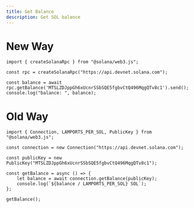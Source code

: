 ```yaml
---
title: Get Balance
description: Get SOL balance
---
```


# New Way
```tsx
import { createSolanaRpc } from "@solana/web3.js";

const rpc = createSolanaRpc("https://api.devnet.solana.com");

const balance = await rpc.getBalance('MTSLZDJppGh6xUcnrSSbSQE5fgbvCtQ496MqgQTv8c1').send();
console.log("balance: ", balance);
```

# Old Way

```tsx
import { Connection, LAMPORTS_PER_SOL, PublicKey } from "@solana/web3.js";

const connection = new Connection("https://api.devnet.solana.com");

const publicKey = new PublicKey("MTSLZDJppGh6xUcnrSSbSQE5fgbvCtQ496MqgQTv8c1");

const getBalance = async () => {
    let balance = await connection.getBalance(publicKey);
    console.log(`${balance / LAMPORTS_PER_SOL} SOL`);
};

getBalance();
```

